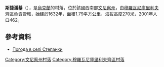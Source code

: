 {{coord|48|46|25|N|27|51|25|E|scale:30000|display=title}}

'''斯捷潘基'''（{{lang-uk|Степанки}}），是[[烏克蘭|烏克蘭]]的村落，位於該國西南部[[文尼察州|文尼察州]]，由[[穆羅瓦尼庫里利夫齊區|穆羅瓦尼庫里利夫齊區]]負責管轄，始建於1632年，面積1.79平方公里，海拔高度270米，2001年人口462。

==參考資料==
* [http://weather.in.ua/ua/vinnickaja/25158 Погода в селі Степанки] {{Wayback|url=http://weather.in.ua/ua/vinnickaja/25158 |date=20160305100043 }}

[[Category:文尼察州村落|Category:文尼察州村落]]
[[Category:穆羅瓦尼庫里利夫齊區村落|Category:穆羅瓦尼庫里利夫齊區村落]]


{{Vinnytsia-geo-stub}}